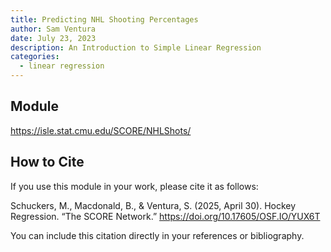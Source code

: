 ```yaml
---
title: Predicting NHL Shooting Percentages
author: Sam Ventura
date: July 23, 2023
description: An Introduction to Simple Linear Regression
categories:
  - linear regression
---
```


## Module

[https://isle.stat.cmu.edu/SCORE/NHLShots/](https://isle.stat.cmu.edu/SCORE/NHLShots/)


## How to Cite

If you use this module in your work, please cite it as follows:

Schuckers, M., Macdonald, B., & Ventura, S. (2025, April 30). Hockey Regression. "The SCORE Network." <https://doi.org/10.17605/OSF.IO/YUX6T>

You can include this citation directly in your references or bibliography.